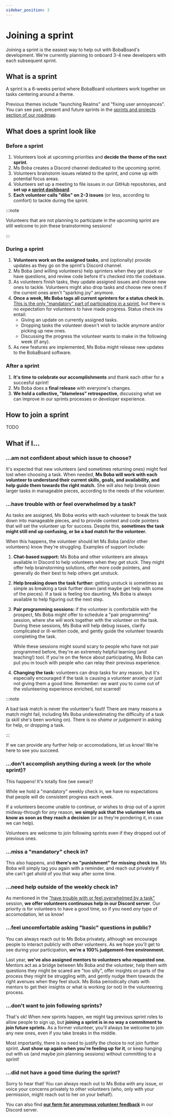 ```yaml
---
sidebar_position: 3
---
```


# Joining a sprint

Joining a sprint is the easiest way to help out with BobaBoard's development. We're currently planning to onboard 3-4 new developers
with each subsequent sprint.

## What is a sprint

A sprint is a 6-weeks period where BobaBoard volunteers work together on tasks centering around a theme.

Previous themes include "launching Realms" and "fixing user annoyances". You can see past, present and future
sprints in the [sprints and projects section of our roadmap](docs/project/roadmap/sprints-and-projects.mdx).

## What does a sprint look like

### Before a sprint

1. Volunteers look at upcoming priorities and **decide the theme of the next sprint**.
2. Ms Boba creates a Discord channel dedicated to the upcoming sprint.
3. Volunteers brainstorm issues related to the sprint, and come up with potential focus areas.
4. Volunteers set up a meeting to file issues in our GitHub repositories, and **set up a [sprint dashboard](https://github.com/orgs/BobaBoard/projects/7)**.
5. **Each volunteer calls "dibs" on 2-3 issues** (or less, according to comfort) to tackle during the sprint.

:::note

Volunteers that are not planning to participate in the upcoming sprint are still welcome to join these
brainstorming sessions!

:::

### During a sprint

1. **Volunteers work on the assigned tasks**, and (optionally) provide updates as they go on the sprint's Discord channel.
2. Ms Boba (and willing volunteers) help sprinters when they get stuck or have questions, and review code before
   it's checked into the codebase.
3. As volunteers finish tasks, they update assigned issues and choose new ones to tackle. Volunteers might also drop tasks and
   choose new ones if the current ones aren't "sparking joy" anymore.
4. **Once a week, Ms Boba tags all current sprinters for a status check in.** <u>This is the only "mandatory" part of participating in a sprint</u>, but
   there is no expectation for volunteers to have made progress. Status check ins entail:
   - Giving an update on currently assigned tasks.
   - Dropping tasks the volunteer doesn't wish to tackle anymore and/or picking up new ones.
   - Discussing the progress the volunteer wants to make in the following week (if any).
5. As new features are implemented, Ms Boba might release new updates to the BobaBoard software.

### After a sprint

1. **It's time to celebrate our accomplishments** and thank each other for a succesful sprint!
2. Ms Boba does a **final release** with everyone's changes.
3. **We hold a collective, "blameless" retrospective**, discussing what we can improve in our sprints processes or developer experience.

## How to join a sprint

TODO

## What if I...

### ...am not confident about which issue to choose?

It's expected that new volunteers (and sometimes returning ones) might feel lost when choosing a task. When needed, **Ms Boba will work
with each volunteer to understand their current skills, goals, and availability, and help guide them towards the right match.** She will also
help break down larger tasks in manageable pieces, according to the needs of the volunteer.

### ...have trouble with or feel overwhelmed by a task?

As tasks are assigned, Ms Boba works with each volunteer to break the task down into manageable pieces, and to provide context and code pointers
that will set the volunteer up for success. Despite this, **sometimes the task might still end up confusing, or be a bad match for the volunteer.**

When this happens, the volunteer should let Ms Boba (and/or other volunteers) know they're struggling. Examples of support include:

1. **Chat-based support:** Ms Boba and other volunteers are always available in Discord to help volunteers when they get stuck. They might offer
   help brainstorming solutions, offer more code pointers, and generally do their best to help others get unstuck.
2. **Help breaking down the task further:** getting unstuck is sometimes as simple as breaking a task further down (and maybe get help with some
   of the pieces). If a task is feeling too daunting, Ms Boba is always available to help figuring out the next step.
3. **Pair programming sessions:** if the volunteer is comfortable with the prospect, Ms Boba might offer to schedule a "pair programming" session, where
   she will work together with the volunteer on the task. During these sessions, Ms Boba will help debug issues, clarify complicated or ill-written code,
   and gently guide the volunteer towards completing the task.

   While these sessions might sound scary to people who have not pair programmed before, they're an extremely helpful learning (and teaching!) tool. If you're
   on the fence about participating, Ms Boba can put you in touch with people who can relay their previous experience.

4. **Changing the task:** volunteers can drop tasks for any reason, but it's especially encouraged if the task is causing a volunteer anxiety or just
   not giving them a good time. Remember: we want you to come out of the volunteering experience enriched, not scarred!

:::note

A bad task match is never the volunteer's fault! There are many reasons a match might fail, including Ms Boba underestimating the
difficulty of a task (a skill she's been working on). There is _no shame or judgement_ in asking for help, or dropping a task.

:::

If we can provide any further help or accomodations, let us know! We're here to see you succeed.

### ...don't accomplish anything during a week (or the whole sprint)?

This happens! It's totally fine (we swear)!

While we hold a "mandatory" weekly check in, we have no expectations that people will do consistent progress each week.

If a volunteers become unable to continue, or wishes to drop out of a sprint midway-through for _any_ reason, **we simply ask that
the volunteer lets us know as soon as they reach a decision** (or as they're pondering it, in case we can help).

Volunteers are welcome to join following sprints even if they dropped out of previous ones.

### ...miss a "mandatory" check in?

This also happens, and **there's no "punishment" for missing check ins**. Ms Boba will simply tag you again with a reminder, and reach out privately
if she can't get ahold of you that way after some time.

### ...need help outside of the weekly check in?

As mentioned in the ["have trouble with or feel overwhelmed by a task"](#have-trouble-with-or-feel-overwhelmed-by-a-task) session, **we offer volunteers
continuous help in our Discord server**. Our priority is for volunteers to have a good time, so if you need _any_ type of accomodation, let us know!

### ...feel uncomfortable asking "basic" questions in public?

You can always reach out to Ms Boba privately, although we encourage people to interact publicly with other volunteers. As we hope you'll get to see during
your participation, **we're a 100% judgement-free environment.**

Last year, **we've also assigned mentors to volunteers who requested one.** Mentors act as a bridge between Ms Boba and the volunteer, help them
with questions they might be scared are "too silly", offer insights on parts of the process they might be struggling with, and gently nudge them
towards the right avenues when they feel stuck. Ms Boba periodically chats with mentors to get their insights or what is working (or not) in the
volunteering process.

### ...don't want to join following sprints?

That's ok! When new sprints happen, we might tag previous sprint roles to allow people to sign up, but **joining a sprint is in no way a commitment to join
future sprints.** As a former volunteer, you'll always be welcome to join any new ones, even if you take breaks in the middle.

Most importantly, there is no need to justify the choice to not join further sprint. **Just show up again when you're feeling up for it**, or keep hanging out
with us (and maybe join planning sessions) without committing to a sprint!

### ...did not have a good time during the sprint?

Sorry to hear that! You can always reach out to Ms Boba with any issue, or voice your concerns privately to other volunteers (who, only with your permission,
might reach out to her on your behalf).

You can also find [**our form for anonymous volunteer feedback**](https://discord.com/channels/755621267645923409/755621268094713888/1067955447421751336) in our Discord server.
